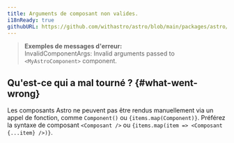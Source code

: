 ```yaml
---
title: Arguments de composant non valides.
i18nReady: true
githubURL: https://github.com/withastro/astro/blob/main/packages/astro/src/core/errors/errors-data.ts
---
```


> **Exemples de messages d'erreur:**<br/>
InvalidComponentArgs: Invalid arguments passed to `<MyAstroComponent>` component.

## Qu'est-ce qui a mal tourné ? \{#what-went-wrong\}
Les composants Astro ne peuvent pas être rendus manuellement via un appel de fonction, comme `Component()` ou `{items.map(Component)}`. Préférez la syntaxe de composant `<Composant />` ou `{items.map(item => <Composant {...item} />)}`.
